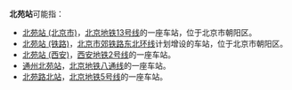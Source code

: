 '''北苑站'''可能指：
*[[北苑站_(北京市)|北苑站 (北京市)]]，[[北京地铁|北京地铁]][[北京地铁13号线|13号线]]的一座车站，位于北京市朝阳区。
*[[北苑站_(铁路)|北苑站 (铁路)]]，[[北京市郊铁路东北环线|北京市郊铁路东北环线]]计划增设的车站，位于北京市朝阳区。
*[[北苑站_(西安)|北苑站 (西安)]]，[[西安地铁|西安地铁]][[西安地铁2号线|2号线]]的一座车站。
*[[通州北苑站|通州北苑站]]，[[北京地铁八通线|北京地铁八通线]]的一座车站。
*[[北苑路北站|北苑路北站]]，[[北京地铁5号线|北京地铁5号线]]的一座车站。

{{disambig|cat=三字车站名消歧义}}